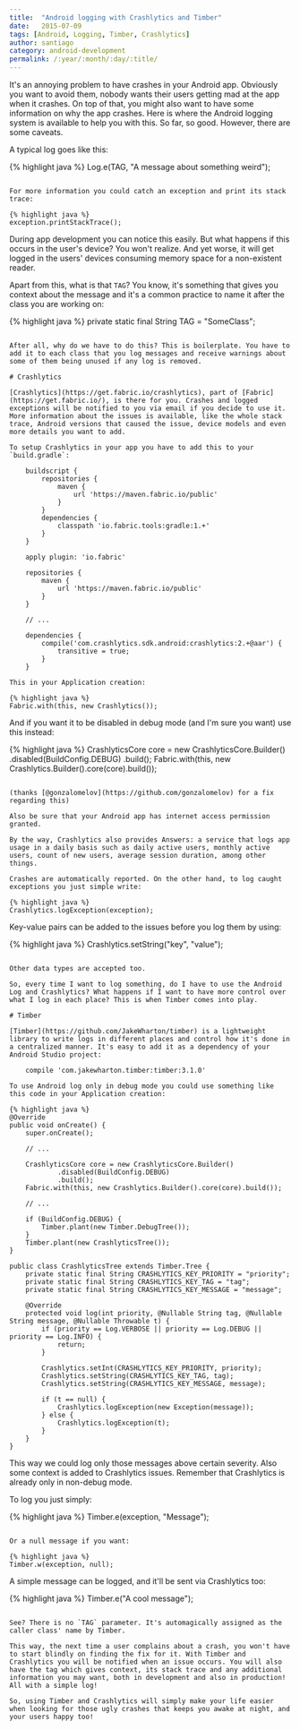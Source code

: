 ```yaml
---
title:  "Android logging with Crashlytics and Timber"
date:   2015-07-09
tags: [Android, Logging, Timber, Crashlytics]
author: santiago
category: android-development
permalink: /:year/:month/:day/:title/
---
```


It's an annoying problem to have crashes in your Android app. Obviously you want to avoid them, nobody wants their users getting mad at the app when it crashes. On top of that, you might also want to have some information on why the app crashes. Here is where the Android logging system is available to help you with this. So far, so good. However, there are some caveats.

A typical log goes like this:

{% highlight java %}
Log.e(TAG, "A message about something weird");
```

For more information you could catch an exception and print its stack trace:

{% highlight java %}
exception.printStackTrace();
```

During app development you can notice this easily. But what happens if this occurs in the user's device? You won't realize. And yet worse, it will get logged in the users' devices consuming memory space for a non-existent reader.

Apart from this, what is that `TAG`? You know, it's something that gives you context about the message and it's a common practice to name it after the class you are working on:

{% highlight java %}
private static final String TAG = "SomeClass";
```

After all, why do we have to do this? This is boilerplate. You have to add it to each class that you log messages and receive warnings about some of them being unused if any log is removed.

# Crashlytics

[Crashlytics](https://get.fabric.io/crashlytics), part of [Fabric](https://get.fabric.io/), is there for you. Crashes and logged exceptions will be notified to you via email if you decide to use it. More information about the issues is available, like the whole stack trace, Android versions that caused the issue, device models and even more details you want to add.

To setup Crashlytics in your app you have to add this to your `build.gradle`:

    buildscript {
        repositories {
            maven {
                url 'https://maven.fabric.io/public'
            }
        }
        dependencies {
            classpath 'io.fabric.tools:gradle:1.+'
        }
    }

    apply plugin: 'io.fabric'

    repositories {
        maven {
            url 'https://maven.fabric.io/public'
        }
    }

    // ...

    dependencies {
        compile('com.crashlytics.sdk.android:crashlytics:2.+@aar') {
            transitive = true;
        }
    }

This in your Application creation:

{% highlight java %}
Fabric.with(this, new Crashlytics());
```

And if you want it to be disabled in debug mode (and I'm sure you want) use this instead:

{% highlight java %}
CrashlyticsCore core = new CrashlyticsCore.Builder()
        .disabled(BuildConfig.DEBUG)
        .build();
Fabric.with(this, new Crashlytics.Builder().core(core).build());
```

(thanks [@gonzalomelov](https://github.com/gonzalomelov) for a fix regarding this)

Also be sure that your Android app has internet access permission granted.

By the way, Crashlytics also provides Answers: a service that logs app usage in a daily basis such as daily active users, monthly active users, count of new users, average session duration, among other things.

Crashes are automatically reported. On the other hand, to log caught exceptions you just simple write:

{% highlight java %}
Crashlytics.logException(exception);
```

Key-value pairs can be added to the issues before you log them by using:

{% highlight java %}
Crashlytics.setString("key", "value");
```

Other data types are accepted too.

So, every time I want to log something, do I have to use the Android Log and Crashlytics? What happens if I want to have more control over what I log in each place? This is when Timber comes into play.

# Timber

[Timber](https://github.com/JakeWharton/timber) is a lightweight library to write logs in different places and control how it's done in a centralized manner. It's easy to add it as a dependency of your Android Studio project:

    compile 'com.jakewharton.timber:timber:3.1.0'

To use Android log only in debug mode you could use something like this code in your Application creation:

{% highlight java %}
@Override
public void onCreate() {
    super.onCreate();

    // ...

    CrashlyticsCore core = new CrashlyticsCore.Builder()
            .disabled(BuildConfig.DEBUG)
            .build();
    Fabric.with(this, new Crashlytics.Builder().core(core).build());

    // ...

    if (BuildConfig.DEBUG) {
        Timber.plant(new Timber.DebugTree());
    }
    Timber.plant(new CrashlyticsTree());
}

public class CrashlyticsTree extends Timber.Tree {
    private static final String CRASHLYTICS_KEY_PRIORITY = "priority";
    private static final String CRASHLYTICS_KEY_TAG = "tag";
    private static final String CRASHLYTICS_KEY_MESSAGE = "message";

    @Override
    protected void log(int priority, @Nullable String tag, @Nullable String message, @Nullable Throwable t) {
        if (priority == Log.VERBOSE || priority == Log.DEBUG || priority == Log.INFO) {
            return;
        }

        Crashlytics.setInt(CRASHLYTICS_KEY_PRIORITY, priority);
        Crashlytics.setString(CRASHLYTICS_KEY_TAG, tag);
        Crashlytics.setString(CRASHLYTICS_KEY_MESSAGE, message);

        if (t == null) {
            Crashlytics.logException(new Exception(message));
        } else {
            Crashlytics.logException(t);
        }
    }
}
```

This way we could log only those messages above certain severity. Also some context is added to Crashlytics issues. Remember that Crashlytics is already only in non-debug mode.

To log you just simply:

{% highlight java %}
Timber.e(exception, "Message");
```

Or a null message if you want:

{% highlight java %}
Timber.w(exception, null);
```

A simple message can be logged, and it'll be sent via Crashlytics too:

{% highlight java %}
Timber.e("A cool message");
```

See? There is no `TAG` parameter. It's automagically assigned as the caller class' name by Timber.

This way, the next time a user complains about a crash, you won't have to start blindly on finding the fix for it. With Timber and Crashlytics you will be notified when an issue occurs. You will also have the tag which gives context, its stack trace and any additional information you may want, both in development and also in production! All with a simple log!

So, using Timber and Crashlytics will simply make your life easier when looking for those ugly crashes that keeps you awake at night, and your users happy too!
